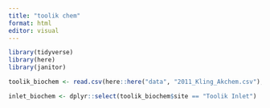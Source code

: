 ```yaml
---
title: "toolik chem"
format: html
editor: visual
---
```


```r
library(tidyverse)
library(here)
library(janitor)

```

```r
toolik_biochem <- read.csv(here::here("data", "2011_Kling_Akchem.csv"), na = c(".", "NA")) |> janitor::clean_names()
```

```r
inlet_biochem <- dplyr::select(toolik_biochem$site == "Toolik Inlet")
```


